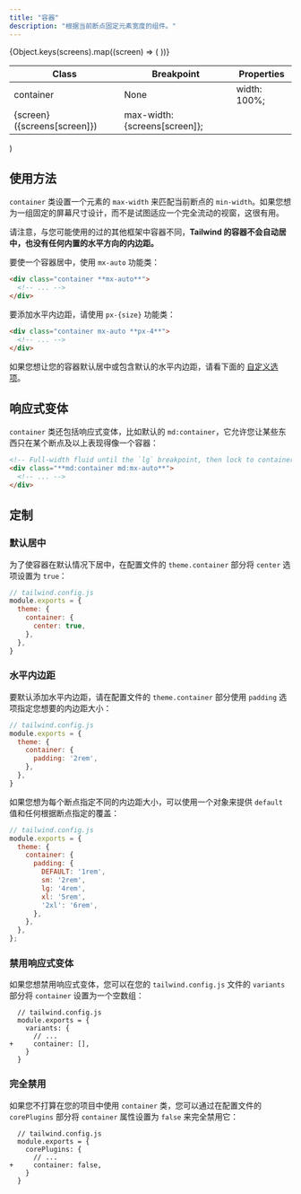 ```yaml
---
title: "容器"
description: "根据当前断点固定元素宽度的组件。"
---
```



  <table className="w-full text-left border-collapse">
    <colgroup>
      <col className="w-1/4" />
      <col className="w-1/4" />
      <col className="w-1/2" />
    </colgroup>
    <thead>
      <tr>
        <th className="z-20 sticky top-0 text-sm font-semibold text-gray-600 bg-white p-0">
          <div className="pb-2 border-b border-gray-200">Class</div>
        </th>
        <th className="z-20 sticky top-0 text-sm font-semibold text-gray-600 bg-white p-0">
          <div className="pb-2 border-b border-gray-200">Breakpoint</div>
        </th>
        <th className="z-20 sticky top-0 text-sm font-semibold text-gray-600 bg-white p-0">
          <div className="pb-2 border-b border-gray-200">Properties</div>
        </th>
      </tr>
    </thead>
    <tbody className="align-baseline">
      <tr>
        <td rowSpan={6} className="py-2 font-mono text-xs text-violet-600 whitespace-nowrap">
          container
        </td>
        <td className="py-2 text-xs italic">
          None
        </td>
        <td className="py-2 font-mono text-xs text-light-blue-600 whitespace-pre">
          width: 100%;
        </td>
      </tr>
      {Object.keys(screens).map((screen) => (
        <tr key={screen}>
          <td className="py-2 border-t border-gray-200 font-mono text-xs">
            {screen} <span className="font-sans italic">({screens[screen]})</span>
          </td>
          <td className="py-2 font-mono text-xs text-light-blue-600 whitespace-pre border-t border-gray-200">
            max-width: {screens[screen]};
          </td>
        </tr>
      ))}
    </tbody>
  </table>
)

<!-- ## Usage -->
## 使用方法

<!-- The `container` class sets the `max-width` of an element to match the `min-width` of the current breakpoint. This is useful if you'd prefer to design for a fixed set of screen sizes instead of trying to accommodate a fully fluid viewport. -->
`container` 类设置一个元素的 `max-width` 来匹配当前断点的 `min-width`。如果您想为一组固定的屏幕尺寸设计，而不是试图适应一个完全流动的视窗，这很有用。

<!-- Note that unlike containers you might have used in other frameworks, **Tailwind's container does not center itself automatically and does not have any built-in horizontal padding.** -->
请注意，与您可能使用的过的其他框架中容器不同，**Tailwind 的容器不会自动居中，也没有任何内置的水平方向的内边距。**

<!-- To center a container, use the `mx-auto` utility: -->
要使一个容器居中，使用 `mx-auto` 功能类：

```html
<div class="container **mx-auto**">
  <!-- ... -->
</div>
```

<!-- To add horizontal padding, use the `px-{size}` utilities: -->
要添加水平内边距，请使用 `px-{size}` 功能类：

```html
<div class="container mx-auto **px-4**">
  <!-- ... -->
</div>
```

<!-- If you'd like to center your containers by default or include default horizontal padding, see the [customization options](#customizing) below. -->
如果您想让您的容器默认居中或包含默认的水平内边距，请看下面的 [自定义选项](#-2)。

<!-- ## Responsive variants -->
## 响应式变体

<!-- The `container` class also includes responsive variants like `md:container` by default that allow you to make something behave like a container at only a certain breakpoint and up: -->
`container` 类还包括响应式变体，比如默认的 `md:container`，它允许您让某些东西只在某个断点及以上表现得像一个容器：

```html
<!-- Full-width fluid until the `lg` breakpoint, then lock to container -->
<div class="**md:container md:mx-auto**">
  <!-- ... -->
</div>
```

<!-- ## Customizing -->
## 定制

<!-- ### Centering by default -->
### 默认居中

<!-- To center containers by default, set the `center` option to `true` in the `theme.container` section of your config file: -->
为了使容器在默认情况下居中，在配置文件的 `theme.container` 部分将 `center` 选项设置为 `true`：

```js
// tailwind.config.js
module.exports = {
  theme: {
    container: {
      center: true,
    },
  },
}
```

<!-- ### Horizontal padding -->
### 水平内边距

<!-- To add horizontal padding by default, specify the amount of padding you'd like using the `padding` option in the `theme.container` section of your config file: -->
要默认添加水平内边距，请在配置文件的 `theme.container` 部分使用 `padding` 选项指定您想要的内边距大小：

```js
// tailwind.config.js
module.exports = {
  theme: {
    container: {
      padding: '2rem',
    },
  },
}
```

<!-- If you want to specify a different padding amount for each breakpoint, use an object to provide a `default` value and any breakpoint-specific overrides: -->
如果您想为每个断点指定不同的内边距大小，可以使用一个对象来提供 `default` 值和任何根据断点指定的覆盖：

```js
// tailwind.config.js
module.exports = {
  theme: {
    container: {
      padding: {
        DEFAULT: '1rem',
        sm: '2rem',
        lg: '4rem',
        xl: '5rem',
        '2xl': '6rem',
      },
    },
  },
};
```

<!-- ### Disabling responsive variants -->
### 禁用响应式变体

<!-- If you'd like to disable the responsive variants, you can do so using by setting `container` to an empty array in the `variants` section of your `tailwind.config.js` file: -->
如果您想禁用响应式变体，您可以在您的 `tailwind.config.js` 文件的 `variants` 部分将 `container` 设置为一个空数组：

```diff-js
  // tailwind.config.js
  module.exports = {
    variants: {
      // ...
+     container: [],
    }
  }
```

<!-- ### Disabling entirely -->
### 完全禁用

<!-- If you don't plan to use the `container` class in your project, you can disable it entirely by setting the `container` property to `false` in the `corePlugins` section of your config file: -->
如果您不打算在您的项目中使用 `container` 类，您可以通过在配置文件的 `corePlugins` 部分将 `container` 属性设置为 `false` 来完全禁用它：

```diff-js
  // tailwind.config.js
  module.exports = {
    corePlugins: {
      // ...
+     container: false,
    }
  }
```
